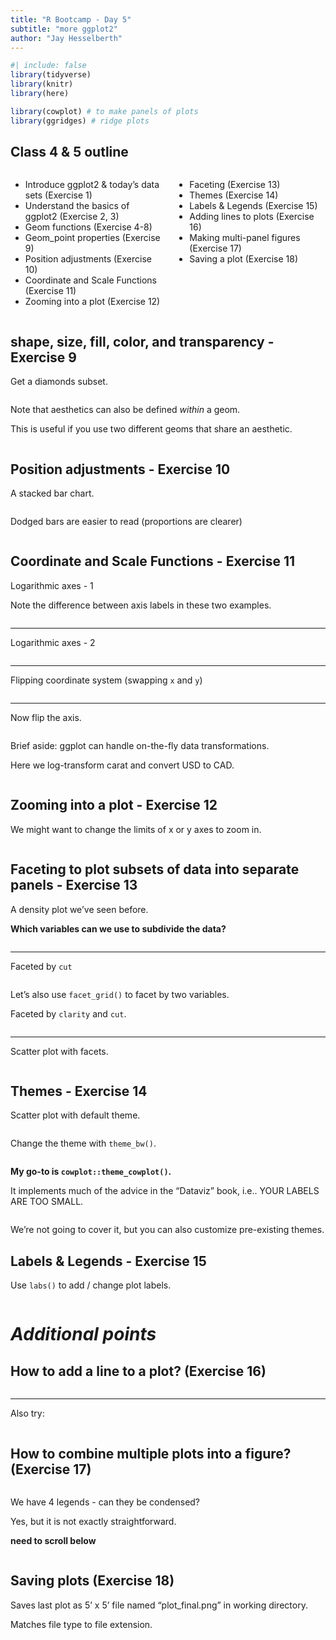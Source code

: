 ```yaml
---
title: "R Bootcamp - Day 5"
subtitle: "more ggplot2"
author: "Jay Hesselberth"
---
```


```r
#| include: false
library(tidyverse)
library(knitr)
library(here)

library(cowplot) # to make panels of plots
library(ggridges) # ridge plots
```

## Class 4 & 5 outline {.smaller}

:::: {.columns}

::: {.column width="50%"}
- Introduce ggplot2 & today's data sets (Exercise 1)
- Understand the basics of ggplot2 (Exercise 2, 3)
- Geom functions (Exercise 4-8)
- Geom_point properties (Exercise 9)
- Position adjustments (Exercise 10)
- Coordinate and Scale Functions (Exercise 11)
- Zooming into a plot (Exercise 12)
:::

::: {.column width="50%"}
- Faceting (Exercise 13)
- Themes (Exercise 14)
- Labels & Legends (Exercise 15)
- Adding lines to plots (Exercise 16)
- Making multi-panel figures (Exercise 17)
- Saving a plot (Exercise 18)
:::

::::

## shape, size, fill, color, and transparency - Exercise 9

Get a diamonds subset.

```r
```

Note that aesthetics can also be defined *within* a geom.

This is useful if you use two different geoms that share an aesthetic.

```r
```

## Position adjustments - Exercise 10

A stacked bar chart.

```r
```

Dodged bars are easier to read (proportions are clearer)

```r
```

## Coordinate and Scale Functions - Exercise 11

Logarithmic axes - 1

Note the difference between axis labels in these two examples.

```r
```

---

Logarithmic axes - 2

```r
```

---

Flipping coordinate system (swapping `x` and `y`)

```r
```

---

Now flip the axis.

```r
```

Brief aside: ggplot can handle on-the-fly data transformations. 

Here we log-transform carat and convert USD to CAD.

```r
```

## Zooming into a plot - Exercise 12

We might want to change the limits of x or y axes to zoom in.

```r
```

## Faceting to plot subsets of data into separate panels - Exercise 13

A density plot we've seen before.

**Which variables can we use to subdivide the data?**

```r
```

---

Faceted by `cut`

```r
```

Let's also use `facet_grid()` to facet by two variables.

Faceted by `clarity` and `cut`.

```r
```

---

Scatter plot with facets.

```r
```

## Themes - Exercise 14

Scatter plot with default theme. 

```r
```

Change the theme with `theme_bw()`.

```r
```

**My go-to is `cowplot::theme_cowplot()`.**

It implements much of the advice in the "Dataviz" book, i.e.. YOUR LABELS ARE TOO
SMALL.

```r
```

We're not going to cover it, but you can also customize pre-existing themes.

## Labels & Legends - Exercise 15
    
Use `labs()` to add / change plot labels.

```r
```

# *Additional points*

## How to add a line to a plot? (Exercise 16)

```r
```

---

Also try:

```r
```

## How to combine multiple plots into a figure? (Exercise 17)

```r
```

We have 4 legends - can they be condensed?
  
Yes, but it is not exactly straightforward.

**need to scroll below**

```r
```

## Saving plots (Exercise 18)

Saves last plot as 5' x 5' file named "plot_final.png" in working directory.

Matches file type to file extension.

```r
```
